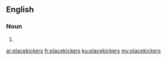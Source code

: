 ==English==

===Noun===
{{head|en|noun plural form}}

# {{plural of|placekicker|lang=en}}

[[ar:placekickers]]
[[fr:placekickers]]
[[ku:placekickers]]
[[my:placekickers]]